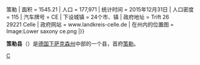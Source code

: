 {{Otheruses|策勒 (消歧义)|subject=[[德国|德国]][[下萨克森州|下萨克森州]]中部的一个县|other=同名事物}}
{{德国县级行政单位
| 县徽图 = Image:Wappen Landkreis Celle.svg
| 在德国内的位置图 = Image:Lage des Landkreises Celle in Deutschland.PNG
| 所属联邦州 = 下萨克森州
| 所属行政区 = 
| 首府 = 策勒 (德国){{!}}策勒
| 面积 = 1545.21
| 人口 = 177,971
| 统计时间 = 2015年12月31日
| 人口密度 = 115
| 汽车牌号 = CE
| 下设城镇 = 24个市、镇
| 政府地址 = Trift 26<br />29221 Celle
| 政府网站 = www.landkreis-celle.de
| 在州内的位置图 = Image:Lower saxony ce.png
|}}

'''策勒县'''（{{lang-de|Landkreis Celle}}）是[[德国|德国]][[下萨克森州|下萨克森州]]中部的一个县，首府[[策勒_(德国)|策勒]]。

{{下萨克森州行政区划}}

{{Authority control}}
[[Category:下萨克森州行政区划|C]]